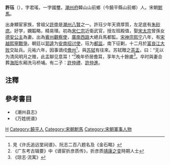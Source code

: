 {{otheruses|subject=「許珏 (宋朝)」|other=其他同名主題|許珏}}
'''許珏'''（{{bd|?||?||}}），字君瑤，一字國璽。[[潮州府|潮州府]]韓山山前鄉（今饒平縣山前鄉）人。宋朝[[駙馬|駙馬]]。

出身顯宦家族，曾祖父[[許申|許申]]是[[潮州八賢|潮州八賢]]之一。許珏少年天資厚質，左足底有[[朱砂痣|朱砂痣]]。好学，嫻韜略，精易理。初為[[宋仁宗|宋仁宗]]近衛武官，授左班殿值，娶[[宋太宗|宋太宗]]曾孫女[[舒国公主_(宋英宗)|德安公主]]為妻。出為[[賓州|賓州]][[觀察使|觀察使]]，[[廣南西路|廣南西路]]大總兵馬都監。[[宋神宗|宋神宗]][[熙宁|熙宁]]八年，有[[宋越熙寧戰爭|宋越熙寧戰爭]]。朝廷以[[郭逵|郭逵]]为[[大越|安南]][[招讨使|招讨使]]，珏为[[都监|都监]]，南下征剿，十二月於[[富良江|富良江]][[宋越戰爭|大败]]交趾兵。元祐六年，因事谪戍[[儋州|儋州]]<ref>見《许氏追远堂祠谱》、阮志二百八题名及《金石略》</ref>，與[[苏轼|苏轼]]有往來。苏轼贈之[[茶盂|茶盂]]，曰：“无以为清风明月之赠，此盂聊见意耳！”<ref>《广东考古辑要》中《谪宦折彦质传》，折彦质[[靖康之变|靖康之变]]時期人士</ref>晚年侨居儋耳，享年九十餘歲<ref>《琼志·流寓》</ref>。卒时與妻合葬[[海阳|海阳]]东厢洗马桥埔。有二子：[[許仲禮|許仲禮]]、[[許仲進|許仲進]]。

==注釋==
<references/>

==參考書目==
* 《潮州县志》
* 《万姓统谱》

[[Category:宋朝政治人物|H]]
[[Category:饒平人|Category:饒平人]]
[[Category:宋朝駙馬|Category:宋朝駙馬]]
[[Category:宋朝軍事人物|Category:宋朝軍事人物]]